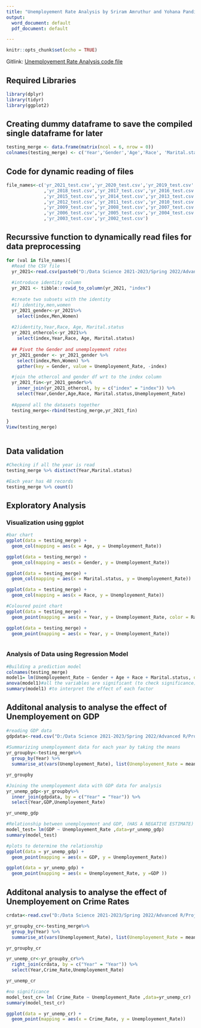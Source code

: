 ```yaml
---
title: "Unemployement Rate Analysis by Sriram Amruthur and Yohana Pandian"
output:
  word_document: default
  pdf_document: default

---
```

```r
knitr::opts_chunk$set(echo = TRUE)
```

Gitlink: [Unemployement Rate Analysis code file](https://github.com/yohana29/Unemployement-rate-analysis.git)

## Required Libraries

```r

library(dplyr)
library(tidyr)
library(ggplot2)
```

## Creating dummy dataframe to save the compiled single dataframe for later

```r
testing_merge <- data.frame(matrix(ncol = 6, nrow = 0))
colnames(testing_merge) <- c('Year','Gender','Age','Race', 'Marital.status','Unemployement_Rate')

```

## Code for dynamic reading of files

```r

file_names<-c('yr_2021_test.csv','yr_2020_test.csv','yr_2019_test.csv'
              ,'yr_2018_test.csv','yr_2017_test.csv','yr_2016_test.csv'
              ,'yr_2015_test.csv','yr_2014_test.csv','yr_2013_test.csv'
              ,'yr_2012_test.csv','yr_2011_test.csv','yr_2010_test.csv'
              ,'yr_2009_test.csv','yr_2008_test.csv','yr_2007_test.csv'
              ,'yr_2006_test.csv','yr_2005_test.csv','yr_2004_test.csv'
              ,'yr_2003_test.csv','yr_2002_test.csv')


```

## Recurssive function to dynamically read files for data preprocessing

```r
for (val in file_names){
  #Read the CSV file
  yr_2021<-read.csv(paste0("D:/Data Science 2021-2023/Spring 2022/Advanced R/Project/Datasets/Excel/Test_CSV/",val))
  
  #introduce identity column
  yr_2021 <- tibble::rowid_to_column(yr_2021, "index")
  
  #create two subsets with the identity 
  #1) identity,men,women 
  yr_2021_gender<-yr_2021%>%
    select(index,Men,Women)
  
  #2)identity,Year,Race, Age, Marital.status
  yr_2021_othercol<-yr_2021%>%
    select(index,Year,Race, Age, Marital.status)
  
  ## Pivot the Gender and unemployement rates
  yr_2021_gender <- yr_2021_gender %>%
    select(index,Men,Women) %>%
    gather(key = Gender, value = Unemployement_Rate, -index)

  #join the othercol and gender df wrt to the index column
  yr_2021_fin<-yr_2021_gender%>%
    inner_join(yr_2021_othercol, by = c("index" = "index")) %>% 
    select(Year,Gender,Age,Race, Marital.status,Unemployement_Rate)
  
  #Append all the datasets together
  testing_merge<-rbind(testing_merge,yr_2021_fin)
  
}
View(testing_merge)



```

## Data validation

```r
#Checking if all the year is read
testing_merge %>% distinct(Year,Marital.status)

#Each year has 48 records
testing_merge %>% count()

```

## Exploratory Analysis
### Visualization using ggplot

```r
#bar chart
ggplot(data = testing_merge) +
  geom_col(mapping = aes(x = Age, y = Unemployement_Rate))

ggplot(data = testing_merge) +
  geom_col(mapping = aes(x = Gender, y = Unemployement_Rate))

ggplot(data = testing_merge) +
  geom_col(mapping = aes(x = Marital.status, y = Unemployement_Rate))

ggplot(data = testing_merge) +
  geom_col(mapping = aes(x = Race, y = Unemployement_Rate))

#Coloured point chart
ggplot(data = testing_merge) +
  geom_point(mapping = aes(x = Year, y = Unemployement_Rate, color = Race))

ggplot(data = testing_merge) +
  geom_point(mapping = aes(x = Year, y = Unemployement_Rate))



```

### Analysis of Data using Regression Model

```r

#Building a prediction model
colnames(testing_merge)
model1= lm(Unemployement_Rate ~ Gender + Age + Race + Marital.status, data=testing_merge)
anova(model1)#all the variables are significant (to check significance)
summary(model1) #to interpret the effect of each factor

```

## Additonal analysis to analyse the effect of Unemployement on GDP

```r

#reading GDP data
gdpdata<-read.csv("D:/Data Science 2021-2023/Spring 2022/Advanced R/Project/Datasets/GDP.csv")
 
#Summarizing unemployement data for each year by taking the means
yr_groupby<-testing_merge%>%
  group_by(Year) %>% 
  summarise_at(vars(Unemployement_Rate), list(Unemployement_Rate = mean))

yr_groupby

#Joining the unemployement data with GDP data for analysis
yr_unemp_gdp<-yr_groupby%>%
  inner_join(gdpdata, by = c("Year" = "Year")) %>% 
  select(Year,GDP,Unemployement_Rate)

yr_unemp_gdp

#Relationship between unemployement and GDP, (HAS A NEGATIVE ESTIMATE)
model_test= lm(GDP ~ Unemployement_Rate ,data=yr_unemp_gdp)
summary(model_test)

```

```r
#plots to determine the relationship
ggplot(data = yr_unemp_gdp) +
  geom_point(mapping = aes(x = GDP, y = Unemployement_Rate))

ggplot(data = yr_unemp_gdp) +
  geom_point(mapping = aes(x = Unemployement_Rate, y =GDP ))

```

## Additonal analysis to analyse the effect of Unemployement on Crime Rates

```r

crdata<-read.csv("D:/Data Science 2021-2023/Spring 2022/Advanced R/Project/Datasets/CrimeRates.csv")

yr_groupby_cr<-testing_merge%>%
  group_by(Year) %>% 
  summarise_at(vars(Unemployement_Rate), list(Unemployement_Rate = mean))

yr_groupby_cr

yr_unemp_cr<-yr_groupby_cr%>%
  right_join(crdata, by = c("Year" = "Year")) %>% 
  select(Year,Crime_Rate,Unemployement_Rate)

yr_unemp_cr

#no significance
model_test_cr= lm( Crime_Rate ~ Unemployement_Rate ,data=yr_unemp_cr)
summary(model_test_cr)

```

```r
ggplot(data = yr_unemp_cr) +
  geom_point(mapping = aes(x = Crime_Rate, y = Unemployement_Rate))
```
